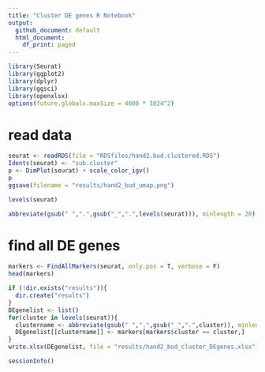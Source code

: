 ```yaml
---
title: "Cluster DE genes R Notebook"
output:
  github_document: default
  html_document:
    df_print: paged
---
```


```r
library(Seurat)
library(ggplot2)
library(dplyr)
library(ggsci)
library(openxlsx)
options(future.globals.maxSize = 4000 * 1024^2)
```

# read data
```r
seurat <- readRDS(file = "RDSfiles/hand2.bud.clustered.RDS")
Idents(seurat) <- "sub.cluster"
p <- DimPlot(seurat) + scale_color_igv()
p
ggsave(filename = "results/hand2_bud_umap.png")
```

```r
levels(seurat)
```
```r
abbreviate(gsub(" ",".",gsub("_",".",levels(seurat))), minlength = 20)
```

# find all DE genes
```r
markers <- FindAllMarkers(seurat, only.pos = T, verbose = F)
head(markers)
```

```r
if (!dir.exists("results")){
  dir.create("results")
}
DEgenelist <- list()
for(cluster in levels(seurat)){
  clustername <- abbreviate(gsub(" ",".",gsub("_",".",cluster)), minlength = 20)
  DEgenelist[[clustername]] <- markers[markers$cluster == cluster,]
}
write.xlsx(DEgenelist, file = "results/hand2_bud_cluster_DEgenes.xlsx")
```

```r
sessionInfo()
```

